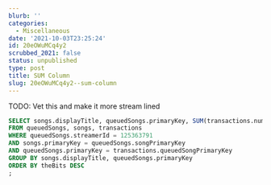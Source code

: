 ```yaml
---
blurb: ''
categories:
  - Miscellaneous
date: '2021-10-03T23:25:24'
id: 20eOWuMCq4y2
scrubbed_2021: false
status: unpublished
type: post
title: SUM Column
slug: 20eOWuMCq4y2--sum-column
---
```


TODO: Vet this and make it more stream lined

```sql
SELECT songs.displayTitle, queuedSongs.primaryKey, SUM(transactions.numberOfBits) as theBits
FROM queuedSongs, songs, transactions
WHERE queuedSongs.streamerId = 125363791
AND songs.primaryKey = queuedSongs.songPrimaryKey
AND queuedSongs.primaryKey = transactions.queuedSongPrimaryKey
GROUP BY songs.displayTitle, queuedSongs.primaryKey
ORDER BY theBits DESC
;
